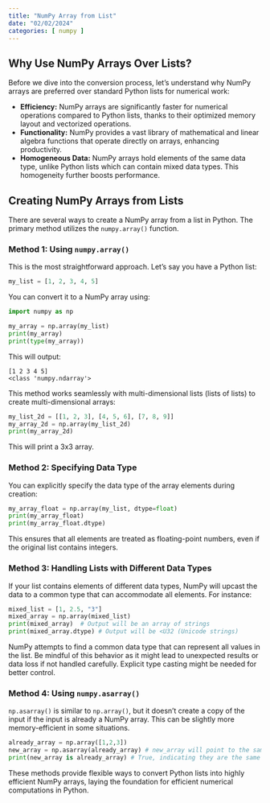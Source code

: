```yaml
---
title: "NumPy Array from List"
date: "02/02/2024"
categories: [ numpy ]
---
```


## Why Use NumPy Arrays Over Lists?

Before we dive into the conversion process, let's understand why NumPy arrays are preferred over standard Python lists for numerical work:

* **Efficiency:** NumPy arrays are significantly faster for numerical operations compared to Python lists, thanks to their optimized memory layout and vectorized operations.
* **Functionality:** NumPy provides a vast library of mathematical and linear algebra functions that operate directly on arrays, enhancing productivity.
* **Homogeneous Data:** NumPy arrays hold elements of the same data type, unlike Python lists which can contain mixed data types. This homogeneity further boosts performance.


## Creating NumPy Arrays from Lists

There are several ways to create a NumPy array from a list in Python.  The primary method utilizes the `numpy.array()` function.


### Method 1: Using `numpy.array()`

This is the most straightforward approach.  Let's say you have a Python list:

```python
my_list = [1, 2, 3, 4, 5]
```

You can convert it to a NumPy array using:

```python
import numpy as np

my_array = np.array(my_list)
print(my_array)
print(type(my_array))
```

This will output:

```
[1 2 3 4 5]
<class 'numpy.ndarray'>
```

This method works seamlessly with multi-dimensional lists (lists of lists) to create multi-dimensional arrays:


```python
my_list_2d = [[1, 2, 3], [4, 5, 6], [7, 8, 9]]
my_array_2d = np.array(my_list_2d)
print(my_array_2d)
```

This will print a 3x3 array.


### Method 2: Specifying Data Type

You can explicitly specify the data type of the array elements during creation:

```python
my_array_float = np.array(my_list, dtype=float)
print(my_array_float)
print(my_array_float.dtype)
```

This ensures that all elements are treated as floating-point numbers, even if the original list contains integers.


### Method 3:  Handling Lists with Different Data Types

If your list contains elements of different data types, NumPy will upcast the data to a common type that can accommodate all elements. For instance:

```python
mixed_list = [1, 2.5, "3"]
mixed_array = np.array(mixed_list)
print(mixed_array)  # Output will be an array of strings
print(mixed_array.dtype) # Output will be <U32 (Unicode strings)
```

NumPy attempts to find a common data type that can represent all values in the list. Be mindful of this behavior as it might lead to unexpected results or data loss if not handled carefully.  Explicit type casting might be needed for better control.


### Method 4:  Using `numpy.asarray()`

`np.asarray()` is similar to `np.array()`, but it doesn't create a copy of the input if the input is already a NumPy array. This can be slightly more memory-efficient in some situations.

```python
already_array = np.array([1,2,3])
new_array = np.asarray(already_array) # new_array will point to the same data as already_array
print(new_array is already_array) # True, indicating they are the same object.
```

These methods provide flexible ways to convert Python lists into highly efficient NumPy arrays, laying the foundation for efficient numerical computations in Python.

